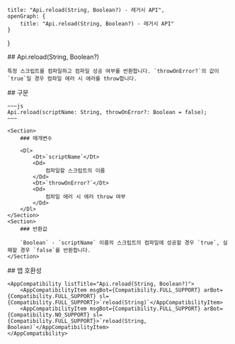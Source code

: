
    title: "Api.reload(String, Boolean?) - 레거시 API",
    openGraph: {
        title: "Api.reload(String, Boolean?) - 레거시 API"
    }
}

<Section>
    ## Api.reload(String, Boolean?)

    특정 스크립트를 컴파일하고 컴파일 성공 여부를 반환합니다. `throwOnError?`의 값이 `true`일 경우 컴파일 에러 시 에러를 throw합니다.
</Section>
<Section>
    ## 구문

    ~~~js
    Api.reload(scriptName: String, throwOnError?: Boolean = false);
    ~~~

    <Section>
        ### 매개변수

        <Dl>
            <Dt>`scriptName`</Dt>
            <Dd>
                컴파일할 스크립트의 이름
            </Dd>
            <Dt>`throwOnError?`</Dt>
            <Dd>
                컴파일 에러 시 에러 throw 여부
            </Dd>
        </Dl>
    </Section>
    <Section>
        ### 반환값

        `Boolean` - `scriptName` 이름의 스크립트의 컴파일에 성공할 경우 `true`, 실패할 경우 `false`를 반환합니다.
    </Section>
</Section>
<Section>
    ## 앱 호환성

    <AppCompatibility listTitle="Api.reload(String, Boolean?)">
        <AppCompatibilityItem msgBot={Compatibility.FULL_SUPPORT} arBot={Compatibility.FULL_SUPPORT} sl={Compatibility.FULL_SUPPORT}>`reload(String)`</AppCompatibilityItem>
        <AppCompatibilityItem msgBot={Compatibility.FULL_SUPPORT} arBot={Compatibility.NO_SUPPORT} sl={Compatibility.FULL_SUPPORT}>`reload(String, Boolean)`</AppCompatibilityItem>
    </AppCompatibility>
</Section>